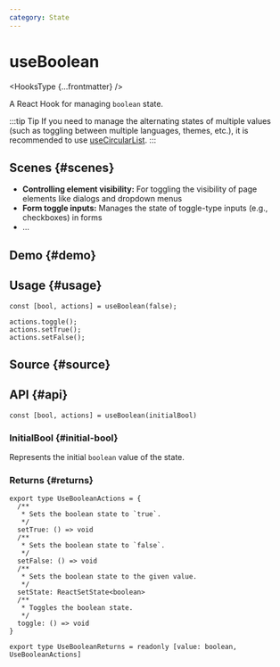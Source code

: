 ```yaml
---
category: State
---
```


# useBoolean


<HooksType {...frontmatter} />

<Since version="v1.3.0" />

A React Hook for managing `boolean` state.

:::tip Tip
If you need to manage the alternating states of multiple values (such as toggling between multiple languages, themes, etc.), it is recommended to use [useCircularList](/reference/use-circular-list).
:::

## Scenes \{#scenes}

- **Controlling element visibility:** For toggling the visibility of page elements like dialogs and dropdown menus
- **Form toggle inputs:** Manages the state of toggle-type inputs (e.g., checkboxes) in forms
- ...

## Demo \{#demo}


<App />

## Usage \{#usage}

```tsx
const [bool, actions] = useBoolean(false);

actions.toggle();
actions.setTrue();
actions.setFalse();
```

## Source \{#source}


<Source />

## API \{#api}

```tsx
const [bool, actions] = useBoolean(initialBool)
```

### InitialBool \{#initial-bool}

Represents the initial `boolean` value of the state.

### Returns \{#returns}

```tsx
export type UseBooleanActions = {
  /**
   * Sets the boolean state to `true`.
   */
  setTrue: () => void
  /**
   * Sets the boolean state to `false`.
   */
  setFalse: () => void
  /**
   * Sets the boolean state to the given value.
   */
  setState: ReactSetState<boolean>
  /**
   * Toggles the boolean state.
   */
  toggle: () => void
}

export type UseBooleanReturns = readonly [value: boolean, UseBooleanActions]
```
